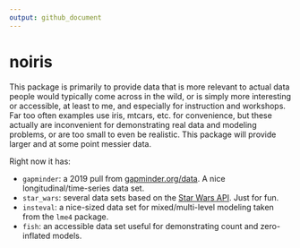 ```yaml
---
output: github_document
---
```


# noiris

This package is primarily to provide data that is more relevant to actual data people would typically come across in the wild, or is simply more interesting or accessible, at least to me, and especially for instruction and workshops.  Far too often examples use iris, mtcars, etc. for convenience, but these actually are inconvenient for demonstrating real data and modeling problems, or are too small to even be realistic.  This package will provide larger and at some point messier data.


Right now it has:

- `gapminder`: a 2019 pull from [gapminder.org/data](http://www.gapminder.org/data/). A nice longitudinal/time-series data set.
- `star_wars`: several data sets based on the [Star Wars API](https://swapi.co/). Just for fun.
- `insteval`: a nice-sized data set for mixed/multi-level modeling taken from the `lme4` package.
- `fish`: an accessible data set useful for demonstrating count and zero-inflated models.
